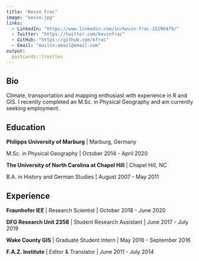 ---
title: "Kevin Frac"
image: "kevin.jpg"
links:
  - LinkedIn: "https://www.linkedin.com/in/kevin-frac-15296479/"
  - Twitter: "https://twitter.com/kevinfrac"
  - GitHub: "https://github.com/kfrac"
  - Email: "mailto:email@email.com"
output:
  postcards::trestles
---

## Bio

Climate, transportation and mapping enthusiast with experience in R and GIS. I recently completed an M.Sc. in Physical Geography and am currently seeking employment.

## Education

**Philipps University of Marburg** | Marburg, Germany

M.Sc. in Physical Geography | October 2014 - April 2020

**The University of North Carolina at Chapel Hill** | Chapel Hill, NC

B.A. in History and German Studies | August 2007 - May 2011

## Experience

**Fraunhofer IEE** | Research Scientist | October 2018 - June 2020

**DFG Research Unit 2358** | Student Research Assistant | June 2017 - July 2019

**Wake County GIS** | Graduate Student Intern | May 2016 - September 2016

**F.A.Z. Institute** | Editor & Translator | June 2011 - July 2014